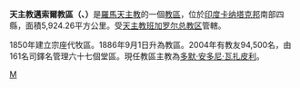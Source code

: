 {{Infobox Roman Catholic diocese
|Roman Catholic Diocese of = 天主教邁索爾教區
|Latin name of diocese = Dioecesis Mysuriensis
|image =
|caption = 
|location = [[印度|印度]]
|territory = [[卡纳塔克邦|卡纳塔克邦]]南部
|population = 94,500
|rite = [[罗马礼|罗马礼]]
|patron = 
|province = 班加罗尔
|established = 1850年
|cathedral = [[迈索尔圣女斐肋米纳主教座堂|迈索尔圣女斐肋米纳主教座堂]]
|co-cathedral =
|leadership =主教
|website = 
|pope = 
|metropolitan = 
|ordinary = 多默‧安多尼‧瓦扎皮利
|coadjutor archbishop =
|coadjutor bishop =
|auxiliary =
|emeritus =
}}
'''天主教邁索爾教區（{{lang-la|Dioecesis Mysuriensis}}、{{lang-en|Diocese of Mysore}}）'''是[[羅馬天主教|羅馬天主教]]的一個[[教區|教區]]，位於[[印度|印度]][[卡纳塔克邦|卡纳塔克邦]]南部四縣，面積5,924.26平方公里。受[[天主教班加罗尔总教区|天主教班加罗尔总教区]]管轄。

1850年建立宗座代牧區。1886年9月1日升為教區。2004年有教友94,500名，由161名司鐸名管理六十七個堂區。現任教區主教為[[多默‧安多尼‧瓦扎皮利|多默‧安多尼‧瓦扎皮利]]。

{{印度天主教拉丁禮教區}}
[[Category:印度天主教教區|M]]